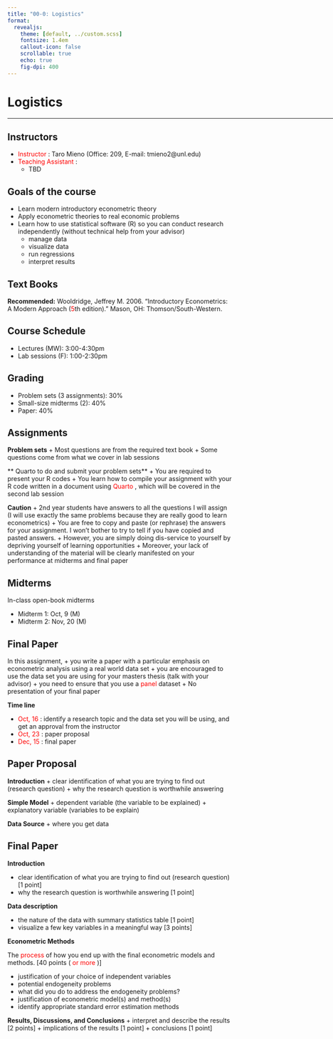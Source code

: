 ```yaml
---
title: "00-0: Logistics"
format: 
  revealjs: 
    theme: [default, ../custom.scss]
    fontsize: 1.4em
    callout-icon: false
    scrollable: true
    echo: true
    fig-dpi: 400
---
```


# Logistics

<html><div style='float:left'></div><hr color='#EB811B' size=1px width=1000px></html>

## Instructors

+ <span style = "color: red;"> Instructor </span>: Taro Mieno (Office: 209, E-mail: tmieno2@unl.edu)
+ <span style = "color: red;"> Teaching Assistant </span>: 
  - TBD

## Goals of the course
+ Learn modern introductory econometric theory
+ Apply econometric theories to real economic problems
+ Learn how to use statistical software (R) so you can conduct research independently (without technical help from your advisor)
  - manage data
  - visualize data
  - run regressions
  - interpret results

## Text Books

**Recommended:** 
Wooldridge, Jeffrey M. 2006. "Introductory Econometrics: A Modern Approach (<span style = "color: red;">5</span>th edition)." Mason, OH: Thomson/South-Western.

## Course Schedule

+ Lectures (MW): 3:00-4:30pm
+ Lab sessions (F): 1:00-2:30pm

## Grading

+ Problem sets (3 assignments): 30% 
+ Small-size midterms  (2): 40% 
+ Paper: 40%


## Assignments
  
**Problem sets** 
+ Most questions are from the required text book
+ Some questions come from what we cover in lab sessions

** Quarto to do and submit your problem sets**
+ You are required to present your R codes
+ You learn how to compile your assignment with your R code written in a document using <span style = "color: red;"> Quarto </span>, which will be covered in the second lab session

**Caution** 
+ 2nd year students have answers to all the questions I will assign (I will use exactly the same problems because they are really good to learn econometrics)
+ You are free to copy and paste (or rephrase) the answers for your assignment. I won't bother to try to tell if you have copied and pasted answers.
+ However, you are simply doing dis-service to yourself by depriving yourself of learning opportunities
+ Moreover, your lack of understanding of the material will be clearly manifested on your performance at midterms and final paper

## Midterms

In-class open-book midterms

+ Midterm 1: Oct, 9 (M)
+ Midterm 2: Nov, 20 (M)


## Final Paper

In this assignment,
  + you write a paper with a particular emphasis on econometric analysis using a real world data set
  + you are encouraged to use the data set you are using for your masters thesis (talk with your advisor)
  + you need to ensure that you use a <span style = "color: red;"> panel </span> dataset
  + No presentation of your final paper

**Time line**

+ <span style = "color: red;"> Oct, 16 </span>: identify a research topic and the data set you will be using, and get an approval from the instructor
+ <span style = "color: red;"> Oct, 23 </span>: paper proposal 
+ <span style = "color: red;"> Dec, 15 </span>: final paper 

## Paper Proposal

**Introduction** 
+ clear identification of what you are trying to find out (research question) 
+ why the research question is worthwhile answering 

**Simple Model** 
+ dependent variable (the variable to be explained)
+ explanatory variable (variables to be explain)

**Data Source** 
+ where you get data

## Final Paper

**Introduction** 

+ clear identification of what you are trying to find out (research question) [1 point]
+ why the research question is worthwhile answering [1 point]

**Data description**

+ the nature of the data with summary statistics table [1 point]
+ visualize a few key variables in a meaningful way [3 points]

**Econometric Methods** 

The <span style = "color: red;"> process </span> of how you end up with the final econometric models and methods. [40 points (<span style = "color: red;"> or more </span>)]

+ justification of your choice of independent variables
+ potential endogeneity problems
+ what did you do to address the endogeneity problems?
+ justification of econometric model(s) and method(s)
+ identify appropriate standard error estimation methods

**Results, Discussions, and Conclusions**
+ interpret and describe the results [2 points]
+ implications of the results [1 point]
+ conclusions [1 point]

